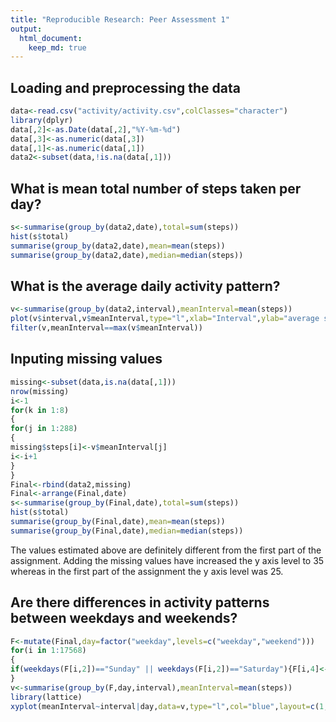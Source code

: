```yaml
---
title: "Reproducible Research: Peer Assessment 1"
output: 
  html_document:
    keep_md: true
---
```



## Loading and preprocessing the data

```r
data<-read.csv("activity/activity.csv",colClasses="character")
library(dplyr)
data[,2]<-as.Date(data[,2],"%Y-%m-%d")
data[,3]<-as.numeric(data[,3])
data[,1]<-as.numeric(data[,1])
data2<-subset(data,!is.na(data[,1]))
```

## What is mean total number of steps taken per day?
```r
s<-summarise(group_by(data2,date),total=sum(steps))
hist(s$total)
summarise(group_by(data2,date),mean=mean(steps))
summarise(group_by(data2,date),median=median(steps))
```


## What is the average daily activity pattern?
```r
v<-summarise(group_by(data2,interval),meanInterval=mean(steps))
plot(v$interval,v$meanInterval,type="l",xlab="Interval",ylab="average steps for interval")
filter(v,meanInterval==max(v$meanInterval))
```


## Inputing missing values
```r
missing<-subset(data,is.na(data[,1]))
nrow(missing)
i<-1
for(k in 1:8)
{
for(j in 1:288)
{
missing$steps[i]<-v$meanInterval[j]
i<-i+1
}
}
Final<-rbind(data2,missing)
Final<-arrange(Final,date)
s<-summarise(group_by(Final,date),total=sum(steps))
hist(s$total)
summarise(group_by(Final,date),mean=mean(steps))
summarise(group_by(Final,date),median=median(steps))
```
The values estimated above are definitely different from the first part of the assignment. Adding the missing values have increased the y axis level to 35 whereas in the first part of the assignment the y axis level was 25.
 
## Are there differences in activity patterns between weekdays and weekends?
```r
F<-mutate(Final,day=factor("weekday",levels=c("weekday","weekend")))
for(i in 1:17568)
{
if(weekdays(F[i,2])=="Sunday" || weekdays(F[i,2])=="Saturday"){F[i,4]<-"weekend"} else{F[i,4]<-"weekday"}
}
v<-summarise(group_by(F,day,interval),meanInterval=mean(steps))
library(lattice)
xyplot(meanInterval~interval|day,data=v,type="l",col="blue",layout=c(1,2))
```